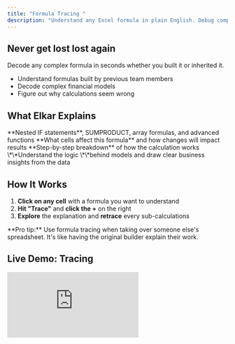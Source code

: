 ```yaml
---
title: "Formula Tracing "
description: "Understand any Excel formula in plain English. Debug complex calculations and optimize performance."
---
```


## Never get lost lost again

Decode any complex formula in seconds whether you built it or inherited it.

- Understand formulas built by previous team members
- Decode complex financial models
- Figure out why calculations seem wrong

## What Elkar Explains

<CardGroup cols={2}>
  <Card title="Complex Formulas" icon="function">
    **Nested IF statements**, SUMPRODUCT, array formulas, and advanced functions
  </Card>
  <Card title="Dependencies" icon="link">
    **What cells affect this formula** and how changes will impact results
  </Card>
  <Card title="Logic Flow" icon="chart-network">
    **Step-by-step breakdown** of how the calculation works
  </Card>
  <Card title="Business meaning" icon="business-time">
    \*\*Understand the logic \*\*behind models and draw clear business insights from the data
  </Card>
</CardGroup>

## How It Works

1. **Click on any cell** with a formula you want to understand
2. **Hit "Trace"** and **click the \+** on the right
3. **Explore** the explanation and **retrace** every sub-calculations

<Tip>
  **Pro tip:** Use formula tracing when taking over someone else's spreadsheet. It's like having the original builder explain their work.
</Tip>

## Live Demo: Tracing

<iframe className="w-full aspect-video rounded-xl" src="https://www.youtube.com/embed/u9_Mpf8CU2U?autoplay=1&mute=1=1&loop=1&playlist=u9_Mpf8CU2U" frameBorder="0" allow="accelerometer; autoplay; clipboard-write; encrypted-media; gyroscope; picture-in-picture" allowFullScreen />

---